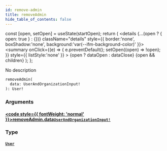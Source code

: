 ```yaml
---
id: remove-admin
title: removeAdmin
hide_table_of_contents: false
---
```







  const [open, setOpen] = useState(startOpen);
  return (
    <details {...(open ? { open: true } : {})} className="details" style={{ border:'none', boxShadow:'none', background:'var(--ifm-background-color)' }}>
      <summary
        onClick={(e) => {
          e.preventDefault();
          setOpen((open) => !open);
        }}
        style={{ listStyle:'none' }}
      >
      {open ? dataOpen : dataClose}
      </summary>
      {open && children}
    </details>
  );
};




No description


```graphql
removeAdmin(
  data: UserAndOrganizationInput!
): User!
```


### Arguments

#### [<code style={{ fontWeight: 'normal' }}>removeAdmin.<b>data</b></code>](#)<Bullet />[`UserAndOrganizationInput!`](/schema/inputs/user-and-organization-input) <Badge class="secondary" text="non-null"/> <Badge class="secondary" text="input"/>
> 
> 

### Type

#### [`User`](/schema/objects/user) <Badge class="secondary" text="object"/>
> 
> 



